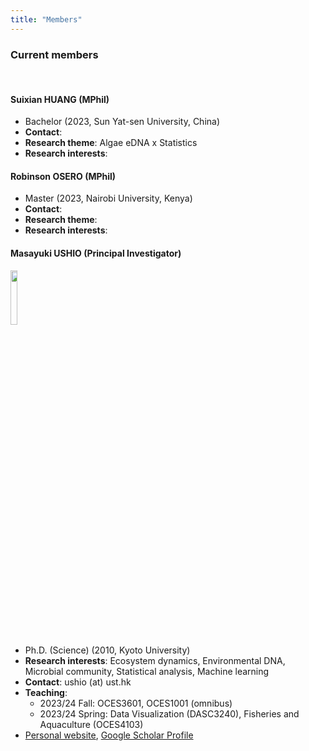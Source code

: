 ```yaml
---
title: "Members"
---
```


### Current members
<br>

#### Suixian HUANG (MPhil)
- Bachelor (2023, Sun Yat-sen University, China)
- **Contact**:
- **Research theme**: Algae eDNA x Statistics
- **Research interests**:


#### Robinson OSERO (MPhil)

- Master (2023, Nairobi University, Kenya)
- **Contact**:
- **Research theme**:
- **Research interests**:


#### Masayuki USHIO (Principal Investigator)
<img src="img/img_mu2022.png" align="left" style="width:15%">
<br clear="left">

- Ph.D. (Science) (2010, Kyoto University)
- **Research interests**: Ecosystem dynamics, Environmental DNA, Microbial community, Statistical analysis, Machine learning
- **Contact**: ushio (at) ust.hk
- **Teaching**:
  - 2023/24 Fall: OCES3601, OCES1001 (omnibus)
  - 2023/24 Spring: Data Visualization (DASC3240), Fisheries and Aquaculture (OCES4103)
- [Personal website](https://ong8181.github.io/){target="_blank"}, [Google Scholar Profile](https://scholar.google.com/citations?user=GtIzgfYAAAAJ){target="_blank"}

<br>
<!--
# Past members
- Marin KOMOJIRI (2022.4-8, Research Assistant)
-->